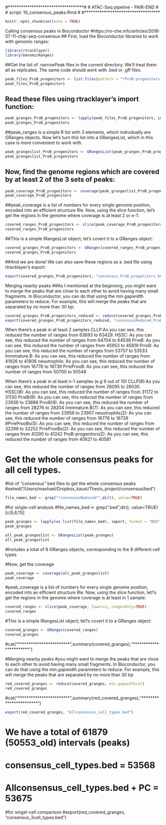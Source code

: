 #***********************************#
# ATAC-Seq pipeline - PAIR-END      #
# script: 10_consensus_peaks.Rmd    #
#***********************************

```r
knitr::opts_chunk$set(echo = TRUE)
```

Calling consensus peaks in Bioconductor
#https://ro-che.info/articles/2018-07-11-chip-seq-consensus
## First, load the Bioconductor libraries to work with genomic ranges:
```r
library(rtracklayer)
library(GenomicRanges)
```

##Get the list of .narrowPeak files in the current directory. We’ll treat them all as replicates. The same code should work with .bed or .gff files.
```r
peak_files_ProB_progenitors <- list.files(pattern = "*ProB-progenitors*")
peak_files_ProB_progenitors
```

## Read these files using rtracklayer’s import function:
```r
peak_granges_ProB_progenitors <- lapply(peak_files_ProB_progenitors, import)
peak_granges_ProB_progenitors
```

##peak_ranges is a simple R list with 3 elements, which individually are GRanges objects. Now let’s turn this list into a GRangesList, which in this case is more convenient to work with.
```r
peak_grangeslist_ProB_progenitors <- GRangesList(peak_granges_ProB_progenitors)
peak_grangeslist_ProB_progenitors
```

## Now, find the genome regions which are covered by at least 2 of the 3 sets of peaks:
```r
peak_coverage_ProB_progenitors <- coverage(peak_grangeslist_ProB_progenitors)
peak_coverage_ProB_progenitors
```

##peak_coverage is a list of numbers for every single genome position, encoded into an efficient structure Rle. Now, using the slice function, let’s get the regions in the genome where coverage is at least 2 or n-1:
```r
covered_ranges_ProB_progenitors <- slice(peak_coverage_ProB_progenitors, lower=2 , rangesOnly=T)
covered_ranges_ProB_progenitors
```

##This is a simple IRangesList object; let’s covert it to a GRanges object:
```r
covered_granges_ProB_progenitors <- GRanges(covered_ranges_ProB_progenitors)
covered_granges_ProB_progenitors
```

##And we are done! We can also save these regions as a .bed file using rtracklayer’s export:
```r
export(covered_granges_ProB_progenitors, "consensus_ProB_progenitors.bed")
```

Merging nearby peaks
##As I mentioned at the beginning, you might want to merge the peaks that are close to each other to avoid having many small fragments. In Bioconductor, you can do that using the min.gapwidth parameters to reduce. For example, this will merge the peaks that are separated by no more than 30 bp:
```r
covered_granges_ProB_progenitors_reduced <- reduce(covered_granges_ProB_progenitors, min.gapwidth=31)
export(covered_granges_ProB_progenitors_reduced, "consensusReduced_ProB_progenitors.bed")

```

When there's a peak in at least 2 samples 
CLLP:As you can see, this reduced the number of ranges from 63693  to 63429.
HSSC: As you can see, this reduced the number of ranges from 64704 to 64538
PrreB: As you can see, this reduced the number of ranges from 45953 to 45819 
PrroB: As you can see, this reduced the number of ranges from 53757 to 53533 
Immmature.B: As you can see, this reduced the number of ranges from 41926 to 41806
neuutrophils: As you can see, this reduced the number of ranges from 16776 to 16739
PrreProoB: As you can see, this reduced the number of ranges from 50700 to 50548


When there's a peak in at least n-1 samples (e.g 9 out of 10)
CLLP(8):As you can see, this reduced the number of ranges from 28095 to 28030.
HSSC(8): As you can see, this reduced the number of ranges from 31172 to 31130
PrreB(9): As you can see, this reduced the number of ranges from 23936 to 23886
PrroB(9): As you can see, this reduced the number of ranges from 28276 to 28204
Immmature.B(7): As you can see, this reduced the number of ranges from 23956 to 23907
neuutrophils(2): As you can see, this reduced the number of ranges from 16776 to 16739
#PrreProoBs(5): As you can see, this reduced the number of ranges from 32299 to 32252
PrreProoBs(2): As you can see, this reduced the number of ranges from 41290 to 41242
ProB-progenitors(2): As you can see, this reduced the number of ranges from 40621 to 40581


######################
# Get the whole consensus peaks for all cell types.
######################

#list of "consensus" bed files to get the whole consensus peaks
#setwd("/Users/mashael/Dropbox_kaust/Thesis_project/consensus/bed")
```r
file_names_bed <- grep("*consensusReduced*",dir(), value=TRUE)
```

#for single-cell analysis
#file_names_bed <- grep(".bed",dir(), value=TRUE)[c(5,6,11)]
```r
peak_granges <- lapply(as.list(file_names_bed), import, format = "BED")
peak_granges

all_peak_grangeslist <- GRangesList(peak_granges)
all_peak_grangeslist
```


#Includes a total of 6 GRanges objects, corresponding to the 8 different cell types 


#Now, get the coverage
```r
peak_coverage <- coverage(all_peak_grangeslist)
peak_coverage
```

#peak_coverage is a list of numbers for every single genome position, encoded into an efficient structure Rle. Now, using the slice function, let?s get the regions in the genome where coverage is at least in 1 sample:
```r
covered_ranges <- slice(peak_coverage, lower=1, rangesOnly=TRUE)
covered_ranges
```

#This is a simple IRangesList object; let?s covert it to a GRanges object:
```r
covered_granges <- GRanges(covered_ranges)
covered_granges
```

#cat("************************\n",summary(covered_granges),"\n************************\n")

#Merging nearby peaks
#you might want to merge the peaks that are close to each other to avoid having many small fragments. In Bioconductor, you can do that using the min.gapwidth parameters to reduce. For example, this will merge the peaks that are separated by no more than 30 bp
```r
red_covered_granges <- reduce(covered_granges, min.gapwidth=31)
red_covered_granges
```

#cat("************************\n",summary(red_covered_granges),"\n************************\n")

```r
export(red_covered_granges, "Allconsensus_cell_types.bed")

```

# We have a total of 61879 (50553_old) intervals (peaks)
# consensus_cell_types.bed = 53568 
# Allconsensus_cell_types.bed + PC = 53675 

#for singel-cell comparison
#export(red_covered_granges, "consensus_3cell_types.bed")
